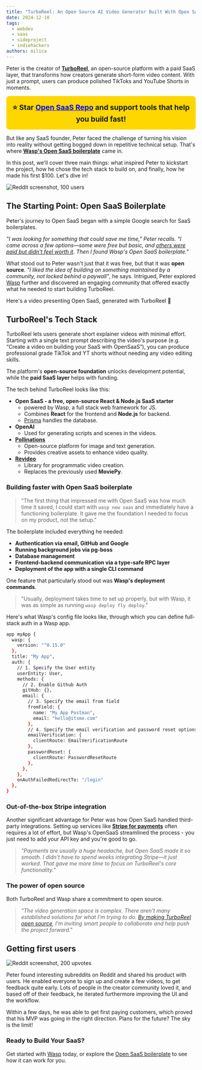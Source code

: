 ```yaml
---
title: "TurboReel: An Open Source AI Video Generator Built With Open SaaS"
date: 2024-12-10
tags:
  - webdev
  - saas
  - sideproject
  - indiehackers
authors: milica
---
```


Peter is the creator of [**TurboReel**](https://turboreelgpt.tech/), an open-source platform with a paid SaaS layer, that transforms how creators generate short-form video content. With just a prompt, users can produce polished TikToks and YouTube Shorts in moments.

<div style="background-color: #FFD700; padding: 1rem; text-align: center; font-size: 1.2rem; font-weight: bold; border-radius: 8px;">
  ⭐️ Star <a href="https://github.com/opensaas" style="color: #0000FF; text-decoration: underline;">Open SaaS Repo</a> and support tools that help you build fast!
</div>

But like any SaaS founder, Peter faced the challenge of turning his vision into reality without getting bogged down in repetitive technical setup. That's where [**Wasp's Open SaaS boilerplate**](https://opensaas.sh/) came in.

In this post, we'll cover three main things: what inspired Peter to kickstart the project, how he chose the tech stack to build on, and finally, how he made his first $100. Let's dive in!

<Image src={reddit100Users} alt="Reddit screenshot, 100 users" loading="lazy" />

## The Starting Point: Open SaaS Boilerplate

Peter's journey to Open SaaS began with a simple Google search for SaaS boilerplates. 

*"I was looking for something that could save me time," Peter recalls. "I came across a few options—some were free but basic, and [others were paid but didn't feel worth it](https://docs.opensaas.sh/blog/2024-12-04-open-source-saas-boilerplate-vs-paid/). Then I found Wasp's Open SaaS boilerplate."*

What stood out to Peter wasn't just that it was free, but that it was **open source**. *"I liked the idea of building on something maintained by a community, not locked behind a paywall"*, he says. Intrigued, Peter explored [Wasp](https://wasp-lang.dev/) further and discovered an engaging community that offered exactly what he needed to start building TurboReel.

Here's a video presenting Open SaaS, generated with TurboReel 🐝

<VideoPlayer src={opensaas} lgWidth="45%" />

## TurboReel's Tech Stack

TurboReel lets users generate short explainer videos with minimal effort. Starting with a single text prompt describing the video's purpose (e.g. “Create a video on building your SaaS with OpenSaaS”), you can produce professional grade TikTok and YT shorts without needing any video editing skills.

<VideoPlayer src={studioInterface} lgWidth="100%" />

The platform's **open-source foundation** unlocks development potential, while the **paid SaaS layer** helps with funding. 

The tech behind TurboReel looks like this:

- **Open SaaS - a free, open-source React & Node.js SaaS starter**
    - powered by Wasp, a full stack web framework for JS.
    - Combines **React** for the frontend and **Node.js** for backend.
    - [Prisma](https://www.prisma.io/) handles the database.
- **OpenAI**
    - Used for generating scripts and scenes in the videos.
- [**Pollinations**](https://pollinations.ai/)
    - Open-source platform for image and text generation.
    - Provides creative assets to enhance video quality.
- [**Revideo**](https://re.video/)
    - Library for programmatic video creation.
    - Replaces the previously used **MoviePy**.

### Building faster with Open SaaS boilerplate

> "The first thing that impressed me with Open SaaS was how much time it saved, I could start with `wasp new saas` and immediately have a functioning boilerplate. It gave me the foundation I needed to focus on my product, not the setup."

The boilerplate included everything he needed:

- **Authentication via email, GitHub and Google**
- **Running background jobs via pg-boss**
- **Database management**
- **Frontend-backend communication via a type-safe RPC layer**
- **Deployment of the app with a single CLI command**

One feature that particularly stood out was **Wasp's deployment commands**. 

> "Usually, deployment takes time to set up properly, but with Wasp, it was as simple as running `wasp deploy fly deploy`."


Here's what Wasp's config file looks like, through which you can define full-stack auth in a Wasp app.

```bash
app myApp {
  wasp: {
    version: "^0.15.0"
  },
  title: "My App",
  auth: {
    // 1. Specify the User entity
    userEntity: User,
    methods: {
      // 2. Enable Github Auth
      gitHub: {},
      email: {
        // 3. Specify the email from field
        fromField: {
          name: "My App Postman",
          email: "hello@itsme.com"
        },
        // 4. Specify the email verification and password reset options
        emailVerification: {
          clientRoute: EmailVerificationRoute
        },
        passwordReset: {
          clientRoute: PasswordResetRoute
        },
      },
    },
    onAuthFailedRedirectTo: "/login"
  },
}
```

### Out-of-the-box Stripe integration

Another significant advantage for Peter was how Open SaaS handled third-party integrations. Setting up services like [**Stripe for payments**](https://docs.opensaas.sh/guides/payments-integration/) often requires a lot of effort, but Wasp's OpenSaaS streamlined the process - you just need to add your API key and you're good to go.

> *"Payments are usually a huge headache, but Open SaaS made it so smooth. I didn't have to spend weeks integrating Stripe—it just worked. That gave me more time to focus on TurboReel's core functionality.*"


### The power of open source

Both TurboReel and Wasp share a commitment to open source. 

> *"The video generation space is complex. There aren't many established solutions for what I'm trying to do. [By making TurboReel open source](https://github.com/TurboReel), I'm inviting smart people to collaborate and help push the project forward."*


## Getting first users

<Image src={reddit200Upvotes} alt="Reddit screenshot, 200 upvotes" loading="lazy" />

Peter found interesting subreddits on Reddit and shared his product with users. He enabled everyone to sign up and create a few videos, to get feedback quite early. Lots of people in the creator community loved it, and based off of their feedback, he iterated furthermore improving the UI and the workflow. 

Within a few days, he was able to get first paying customers, which proved that his MVP was going in the right direction. Plans for the future? The sky is the limit!

### Ready to Build Your SaaS?

Get started with [Wasp](https://wasp-lang.dev/) today, or explore the [Open SaaS boilerplate](https://opensaas.sh/) to see how it can work for you.